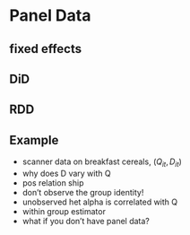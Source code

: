 # Panel Data {#panel-data}

## fixed effects

## DiD

## RDD


## Example

* scanner data on breakfast cereals, $(Q_{it},D_{it})$
* why does D vary with Q
* pos relation ship 
* don't observe the group identity!
* unobserved het alpha is correlated with Q
* within group estimator
* what if you don't have panel data?
